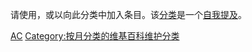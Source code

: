 {{Parent monthly clean up category|自相矛盾}}
请使用{{tl|Contradict}}，{{tl|矛盾}}或{{tl|自相矛盾}}以向此分类中加入条目。该[[Wikipedia:分类|分类]]是一个[[Wikipedia:自我提及|自我提及]]。

[[Category:维基百科条目清理|AC]]
[[Category:按月分类的维基百科维护分类|Category:按月分类的维基百科维护分类]]